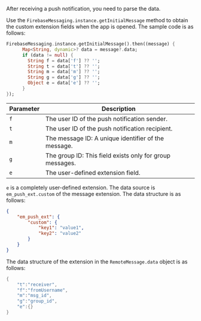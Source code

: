 <PlatformWrapper platform="flutter">

After receiving a push notification, you need to parse the data.

Use the `FirebaseMessaging.instance.getInitialMessage` method to obtain the custom extension fields when the app is opened. The sample code is as follows:

```dart
FirebaseMessaging.instance.getInitialMessage().then((message) {
      Map<String, dynamic>? data = message?.data;
      if (data != null) {
        String f = data['f'] ?? '';
        String t = data['t'] ?? '';
        String m = data['m'] ?? '';
        String g = data['g'] ?? '';
        Object e = data['e'] ?? '';
      }
});
```

| Parameter     | Description            |
| ------- | -------------- |
|  `f`  | The user ID of the push notification sender.      |
|  `t`  | The user ID of the push notification recipient.      |
|  `m`  | The message ID: A unique identifier of the message.      |
|  `g`  | The group ID: This field exists only for group messages.      |
|  `e`  | The user-defined extension field. |

`e` is a completely user-defined extension. The data source is `em_push_ext.custom` of the message extension. The data structure is as follows:

```json
{
    "em_push_ext": {
        "custom": {
            "key1": "value1",
            "key2": "value2"
        }
    }
}
```

The data structure of the extension in the `RemoteMessage.data` object is as follows:

```dart
{
    "t":"receiver",
    "f":"fromUsername",
    "m":"msg_id",
    "g":"group_id",
    "e":{}
}
```
</PlatformWrapper>